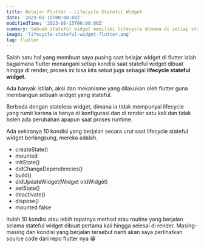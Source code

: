 ```yaml
---
title: Belajar Flutter - Lifecycle Stateful Widget
date: '2023-01-15T00:00:00Z'
modifiedTime: '2023-08-15T00:00:00Z'
summary: Sebuah stateful widget memiliki lifecycle dimana di setiap state nya kita bisa melakukan aksi tertentu.
image: 'lifecycle-stateful-widget-flutter.png'
tag: flutter
---
```


Salah satu hal yang membuat saya pusing saat belajar widget di flutter ialah bagaimana flutter menangani setiap kondisi saat stateful widget dibuat hingga di render, proses ini bisa kita sebut juga sebagai **lifecycle stateful widget**.

Ada banyak istilah, aksi dan mekanisme yang dilakukan oleh flutter guna membangun sebuah widget yang stateful.

Berbeda dengan stateless widget, dimana ia tidak mempunyai lifecycle yang rumit karena ia hanya di konfigurasi dan di render satu kali dan tidak boleh ada perubahan apapun saat proses runtime.

Ada sekiranya 10 kondisi yang berjalan secara urut saat lifecycle stateful widget berlangsung, mereka adalah.

* createState()
* mounted
* initState()
* didChangeDependencies()
* build()
* didUpdateWidget(Widget oldWidget)
* setState()
* deactivate()
* dispose()
* mounted false

Itulah 10 kondisi atau lebih tepatnya method atau routine yang berjalan selama stateful widget dibuat pertama kali hingga selesai di render. Masing-masing dari kondisi yang berjalan tersebut nanti akan saya perlihatkan source code dari repo flutter nya 😁

